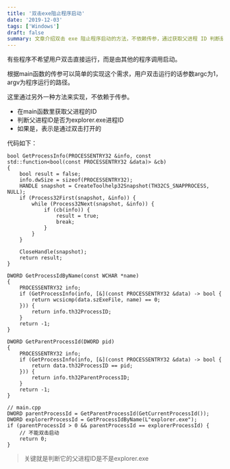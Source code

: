 ```yaml
---
title: '双击exe阻止程序启动'
date: '2019-12-03'
tags: ['Windows']
draft: false
summary: 文章介绍双击 exe 阻止程序启动的方法，不依赖传参，通过获取父进程 ID 判断是否为 explorer.exe 进程 ID 来实现。给出获取进程信息、按名称获取进程 ID、获取父进程 ID 的函数及示例代码。 
---
```


有些程序不希望用户双击直接运行，而是由其他的程序调用启动。

根据main函数的传参可以简单的实现这个需求，用户双击运行的话参数argc为1，argv为程序运行的路径。

这里通过另外一种方法来实现，不依赖于传参。

* 在main函数里获取父进程的ID
* 判断父进程ID是否为explorer.exe进程ID
* 如果是，表示是通过双击打开的

代码如下：
```
bool GetProcessInfo(PROCESSENTRY32 &info, const std::function<bool(const PROCESSENTRY32 &data)> &cb)
{
    bool result = false;
    info.dwSize = sizeof(PROCESSENTRY32);
    HANDLE snapshot = CreateToolhelp32Snapshot(TH32CS_SNAPPROCESS, NULL);
    if (Process32First(snapshot, &info)) {
        while (Process32Next(snapshot, &info)) {
            if (cb(info)) {
                result = true;
                break;
            }
        }
    }

    CloseHandle(snapshot);
    return result;
}

DWORD GetProcessIdByName(const WCHAR *name)
{
    PROCESSENTRY32 info;
    if (GetProcessInfo(info, [&](const PROCESSENTRY32 &data) -> bool {
        return wcsicmp(data.szExeFile, name) == 0;
    })) {
        return info.th32ProcessID;
    }
    return -1;
}

DWORD GetParentProcessId(DWORD pid)
{
    PROCESSENTRY32 info;
    if (GetProcessInfo(info, [&](const PROCESSENTRY32 &data) -> bool {
        return data.th32ProcessID == pid;
    })) {
        return info.th32ParentProcessID;
    }
    return -1;
}

// main.cpp
DWORD parentProcessId = GetParentProcessId(GetCurrentProcessId());
DWORD explorerProcessId = GetProcessIdByName(L"explorer.exe");
if (parentProcessId > 0 && parentProcessId == explorerProcessId) {
    // 不能双击启动
    return 0;
}
```
> 关键就是判断它的父进程ID是不是explorer.exe